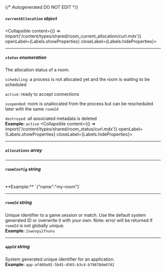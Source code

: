 {/* Autogenerated DO NOT EDIT  */}

##### `currentAllocation` _object_
<Collapsible content={() => import('/content/types/shared/room_current_allocation/curl.mdx')} openLabel={Labels.showProperties} closeLabel={Labels.hideProperties}>
</Collapsible>

---
##### `status` _enumeration_
The allocation status of a room.

`scheduling`: a process is not allocated yet and the room is waiting to be scheduled

`active`: ready to accept connections

`suspended`: room is unallocated from the process but can be rescheduled later with the same `roomId`

`destroyed`: all associated metadata is deleted
<br/>
**Example:** `active`
<Collapsible content={() => import('/content/types/shared/room_status/curl.mdx')} openLabel={Labels.showProperties} closeLabel={Labels.hideProperties}>
</Collapsible>

---
##### `allocations` _array_

---
##### `roomConfig` _string_
<br/>
**Example:** `{"name":"my-room"}`

---
##### `roomId` _string_
Unique identifier to a game session or match. Use the default system generated ID or overwrite it with your own.
Note: error will be returned if `roomId` is not globally unique.
<br/>
**Example:** `2swovpy1fnunu`

---
##### `appId` _string_
System generated unique identifier for an application.
<br/>
**Example:** `app-af469a92-5b45-4565-b3c4-b79878de67d2`


